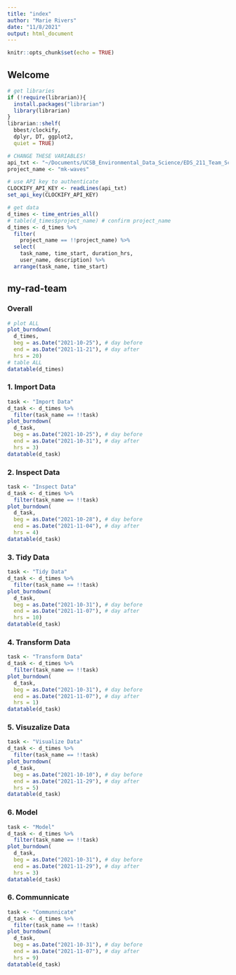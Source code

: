 ```yaml
---
title: "index"
author: "Marie Rivers"
date: "11/8/2021"
output: html_document
---
```


```r
knitr::opts_chunk$set(echo = TRUE)
```

## Welcome

```r
# get libraries
if (!require(librarian)){
  install.packages("librarian")
  library(librarian)
}
librarian::shelf(
  bbest/clockify,
  dplyr, DT, ggplot2,
  quiet = TRUE)

# CHANGE THESE VARIABLES!
api_txt <- "~/Documents/UCSB_Environmental_Data_Science/EDS_211_Team_Science_Collaborative_Analysis_and_Project_Management/clockify_key.txt"
project_name <- "mk-waves"

# use API key to authenticate
CLOCKIFY_API_KEY <- readLines(api_txt)
set_api_key(CLOCKIFY_API_KEY)

# get data
d_times <- time_entries_all()
# table(d_times$project_name) # confirm project_name
d_times <- d_times %>%
  filter(
    project_name == !!project_name) %>%
  select(
    task_name, time_start, duration_hrs, 
    user_name, description) %>% 
  arrange(task_name, time_start)
```

## my-rad-team {.tabset}
### Overall
```r
# plot ALL
plot_burndown(
  d_times,
  beg = as.Date("2021-10-25"), # day before
  end = as.Date("2021-11-21"), # day after
  hrs = 20)
# table ALL
datatable(d_times)
```
### 1. Import Data
```r
task <- "Import Data"
d_task <- d_times %>%
  filter(task_name == !!task)
plot_burndown(
  d_task,
  beg = as.Date("2021-10-25"), # day before
  end = as.Date("2021-10-31"), # day after
  hrs = 3)
datatable(d_task)
```
### 2. Inspect Data
```r
task <- "Inspect Data"
d_task <- d_times %>%
  filter(task_name == !!task)
plot_burndown(
  d_task,
  beg = as.Date("2021-10-28"), # day before
  end = as.Date("2021-11-04"), # day after
  hrs = 4)
datatable(d_task)
```
### 3. Tidy Data
```r
task <- "Tidy Data"
d_task <- d_times %>%
  filter(task_name == !!task)
plot_burndown(
  d_task,
  beg = as.Date("2021-10-31"), # day before
  end = as.Date("2021-11-07"), # day after
  hrs = 10)
datatable(d_task)
```
### 4. Transform Data
```r
task <- "Transform Data"
d_task <- d_times %>%
  filter(task_name == !!task)
plot_burndown(
  d_task,
  beg = as.Date("2021-10-31"), # day before
  end = as.Date("2021-11-07"), # day after
  hrs = 1)
datatable(d_task)
```
### 5. Visuzalize Data
```r
task <- "Visualize Data"
d_task <- d_times %>%
  filter(task_name == !!task)
plot_burndown(
  d_task,
  beg = as.Date("2021-10-10"), # day before
  end = as.Date("2021-11-29"), # day after
  hrs = 5)
datatable(d_task)
```
### 6. Model
```r
task <- "Model"
d_task <- d_times %>%
  filter(task_name == !!task)
plot_burndown(
  d_task,
  beg = as.Date("2021-10-31"), # day before
  end = as.Date("2021-11-29"), # day after
  hrs = 3)
datatable(d_task)
```
### 6. Communnicate
```r
task <- "Communnicate"
d_task <- d_times %>%
  filter(task_name == !!task)
plot_burndown(
  d_task,
  beg = as.Date("2021-10-31"), # day before
  end = as.Date("2021-11-07"), # day after
  hrs = 9)
datatable(d_task)
```